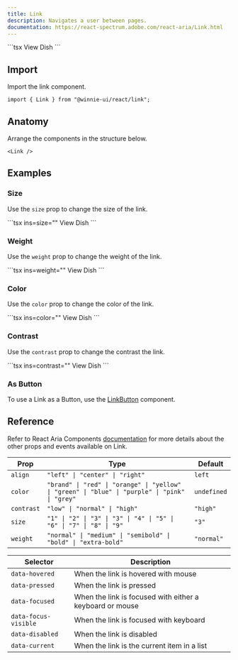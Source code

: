 ```yaml
---
title: Link 
description: Navigates a user between pages.
documentation: https://react-spectrum.adobe.com/react-aria/Link.html 
---
```




<Demo>
  <LinkDemo client:load />
  <Fragment slot="footer">
    ```tsx
    <Link href="#">View Dish</Link>
    ```
  </Fragment>
</Demo>

## Import

Import the link component.

```tsx
import { Link } from "@winnie-ui/react/link";
```

## Anatomy

Arrange the components in the structure below.

```tsx
<Link />
```

## Examples

### Size

Use the `size` prop to change the size of the link.

<Demo>
  <LinkSizeDemo client:load />
  <Fragment slot="footer">
    ```tsx ins=size="<size>"
    <Link size="<size>">View Dish</Link>
    ```
  </Fragment>
</Demo>

### Weight 

Use the `weight` prop to change the weight of the link.

<Demo>
  <LinkWeightDemo client:load />
  <Fragment slot="footer">
    ```tsx ins=weight="<weight>"
    <Link weight="<weight>">View Dish</Link>
    ```
  </Fragment>
</Demo>

### Color 

Use the `color` prop to change the color of the link.

<Demo>
  <LinkColorDemo client:load />
  <Fragment slot="footer">
    ```tsx ins=color="<color>"
    <Link color="<color>">View Dish</Link>
    ```
  </Fragment>
</Demo>

### Contrast 

Use the `contrast` prop to change the contrast the link.

<Demo>
  <LinkContrastDemo client:load />
  <Fragment slot="footer">
    ```tsx ins=contrast="<contrast>"
    <Link contrast="<contrast>">View Dish</Link>
    ```
  </Fragment>
</Demo>

### As Button

To use a Link as a Button, use the [LinkButton](/react/docs/components/link-button) component.

## Reference

Refer to React Aria Components [documentation](https://react-spectrum.adobe.com/react-aria/Link.html#props) for more details about the other props and events available on Link.

| Prop | Type | Default |
| ------------- | ------------------------------------------- | --- |
| `align` | `"left" \| "center" \| "right"` | `left` |
| `color` | `"brand" \| "red" \| "orange" \| "yellow" \| "green" \| "blue" \| "purple" \| "pink" \| "grey"` | `undefined` |
| `contrast`   | `"low" \| "normal" \| "high"`                      | `"high"` |
| `size`   | `"1" \| "2" \| "3" \| "3" \| "4" \| "5" \| "6" \| "7" \| "8" \| "9"`                      | `"3"` |
| `weight`   | `"normal" \| "medium" \| "semibold" \| "bold" \| "extra-bold"`                      | `"normal"` |

| Selector | Description |
| ---------| ------------|
| `data-hovered`  | When the link is hovered with mouse |
| `data-pressed`  | When the link is pressed |
| `data-focused`  | When the link is focused with either a keyboard or mouse |
| `data-focus-visible`  | When the link is focused with keyboard |
| `data-disabled`  | When the link is disabled |
| `data-current`  | When the link is the current item in a list |
